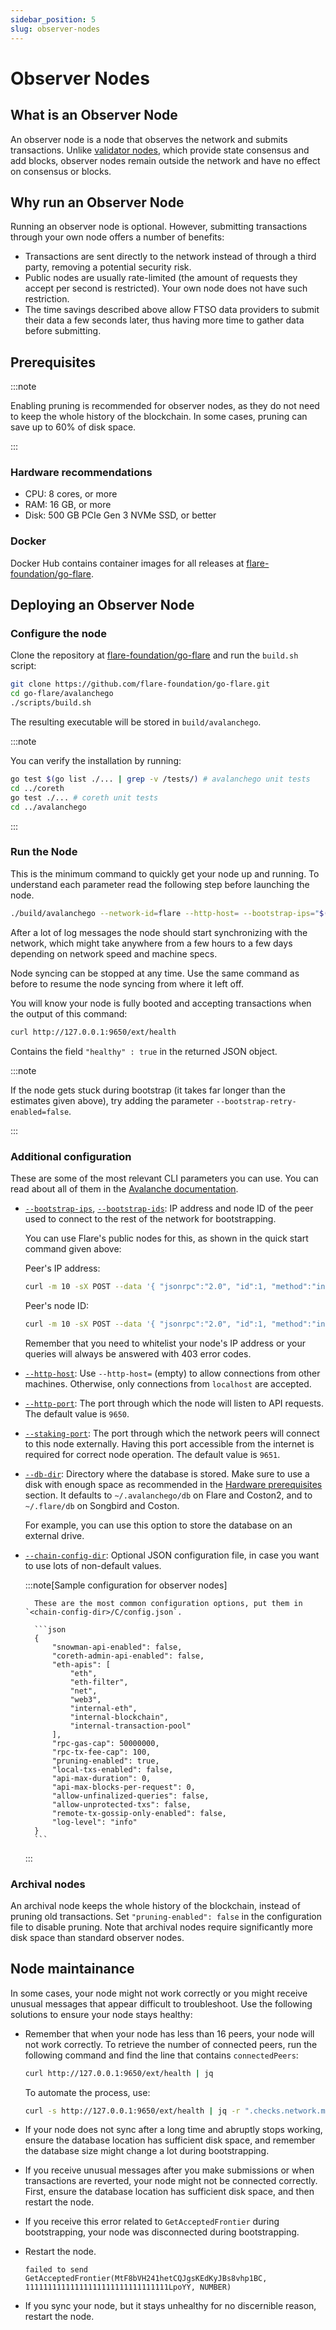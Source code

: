 ```yaml
---
sidebar_position: 5
slug: observer-nodes
---
```


# Observer Nodes

## What is an Observer Node

An observer node is a node that observes the network and submits transactions. Unlike [validator nodes](validator-nodes), which provide state consensus and add blocks, observer nodes remain outside the network and have no effect on consensus or blocks.

## Why run an Observer Node

Running an observer node is optional. However, submitting transactions through your own node offers a number of benefits:

- Transactions are sent directly to the network instead of through a third party, removing a potential security risk.
- Public nodes are usually rate-limited (the amount of requests they accept per second is restricted). Your own node does not have such restriction.
- The time savings described above allow FTSO data providers to submit their data a few seconds later, thus having more time to gather data before submitting.

## Prerequisites

:::note

Enabling pruning is recommended for observer nodes, as they do not need to keep the whole history of the blockchain. In some cases, pruning can save up to 60% of disk space.

:::

### Hardware recommendations

- CPU: 8 cores, or more
- RAM: 16 GB, or more
- Disk: 500 GB PCIe Gen 3 NVMe SSD, or better

### Docker

Docker Hub contains container images for all releases at [flare-foundation/go-flare](https://hub.docker.com/r/flarefoundation/go-flare).

## Deploying an Observer Node

### Configure the node

Clone the repository at [flare-foundation/go-flare](https://github.com/flare-foundation/go-flare) and run the `build.sh` script:

```bash
git clone https://github.com/flare-foundation/go-flare.git
cd go-flare/avalanchego
./scripts/build.sh
```

The resulting executable will be stored in `build/avalanchego`.

:::note

You can verify the installation by running:

```bash
go test $(go list ./... | grep -v /tests/) # avalanchego unit tests
cd ../coreth
go test ./... # coreth unit tests
cd ../avalanchego
```

:::

### Run the Node

This is the minimum command to quickly get your node up and running.
To understand each parameter read the following step before launching the node.

```bash
./build/avalanchego --network-id=flare --http-host= --bootstrap-ips="$(curl -m 10 -sX POST --data '{ "jsonrpc":"2.0", "id":1, "method":"info.getNodeIP" }' -H 'content-type:application/json;' https://flare.flare.network/ext/info | jq -r ".result.ip")" --bootstrap-ids="$(curl -m 10 -sX POST --data '{ "jsonrpc":"2.0", "id":1, "method":"info.getNodeID" }' -H 'content-type:application/json;' https://flare.flare.network/ext/info | jq -r ".result.nodeID")"
```

After a lot of log messages the node should start synchronizing with the network, which might take anywhere from a few hours to a few days depending on network speed and machine specs.

Node syncing can be stopped at any time. Use the same command as before to resume the node syncing from where it left off.

You will know your node is fully booted and accepting transactions when the output of this command:

```bash
curl http://127.0.0.1:9650/ext/health
```

Contains the field `"healthy" : true` in the returned JSON object.

:::note

If the node gets stuck during bootstrap (it takes far longer than the estimates given above), try adding the parameter `--bootstrap-retry-enabled=false`.

:::

### Additional configuration

These are some of the most relevant CLI parameters you can use.
You can read about all of them in the [Avalanche documentation](https://docs.avax.network/nodes/maintain/avalanchego-config-flags).

- [`--bootstrap-ips`](https://docs.avax.network/nodes/maintain/avalanchego-config-flags#--bootstrap-ips-string),
  [`--bootstrap-ids`](https://docs.avax.network/nodes/maintain/avalanchego-config-flags#--bootstrap-ids-string):
  IP address and node ID of the peer used to connect to the rest of the network for bootstrapping.

  You can use Flare's public nodes for this, as shown in the quick start command given above:

  Peer's IP address:

  ```bash
  curl -m 10 -sX POST --data '{ "jsonrpc":"2.0", "id":1, "method":"info.getNodeIP" }' -H 'content-type:application/json;' https://flare.flare.network/ext/info | jq -r ".result.ip"
  ```

  Peer's node ID:

  ```bash
  curl -m 10 -sX POST --data '{ "jsonrpc":"2.0", "id":1, "method":"info.getNodeID" }' -H 'content-type:application/json;' https://flare.flare.network/ext/info | jq -r ".result.nodeID"
  ```

  Remember that you need to whitelist your node's IP address or your queries will always be answered with 403 error codes.

- [`--http-host`](https://docs.avax.network/nodes/maintain/avalanchego-config-flags#--http-host-string):
  Use `--http-host=` (empty) to allow connections from other machines.
  Otherwise, only connections from `localhost` are accepted.

- [`--http-port`](https://docs.avax.network/nodes/maintain/avalanchego-config-flags#--http-port-int):
  The port through which the node will listen to API requests.
  The default value is `9650`.

- [`--staking-port`](https://docs.avax.network/nodes/maintain/avalanchego-config-flags#--staking-port-int):
  The port through which the network peers will connect to this node externally.
  Having this port accessible from the internet is required for correct node operation.
  The default value is `9651`.

- [`--db-dir`](https://docs.avax.network/nodes/maintain/avalanchego-config-flags#--db-dir-string-file-path):
  Directory where the database is stored.
  Make sure to use a disk with enough space as recommended in the [Hardware prerequisites](#prerequisites) section.
  It defaults to `~/.avalanchego/db` on Flare and Coston2, and to `~/.flare/db` on Songbird and Coston.

  For example, you can use this option to store the database on an external drive.

- [`--chain-config-dir`](https://docs.avax.network/nodes/maintain/avalanchego-config-flags#--chain-config-dir-string):
  Optional JSON configuration file, in case you want to use lots of non-default values.

  :::note[Sample configuration for observer nodes]

        These are the most common configuration options, put them in `<chain-config-dir>/C/config.json`.

        ```json
        {
            "snowman-api-enabled": false,
            "coreth-admin-api-enabled": false,
            "eth-apis": [
                "eth",
                "eth-filter",
                "net",
                "web3",
                "internal-eth",
                "internal-blockchain",
                "internal-transaction-pool"
            ],
            "rpc-gas-cap": 50000000,
            "rpc-tx-fee-cap": 100,
            "pruning-enabled": true,
            "local-txs-enabled": false,
            "api-max-duration": 0,
            "api-max-blocks-per-request": 0,
            "allow-unfinalized-queries": false,
            "allow-unprotected-txs": false,
            "remote-tx-gossip-only-enabled": false,
            "log-level": "info"
        }
        ```

  :::

### Archival nodes

An archival node keeps the whole history of the blockchain, instead of pruning old transactions. Set `"pruning-enabled": false` in the configuration file to disable pruning. Note that archival nodes require significantly more disk space than standard observer nodes.

## Node maintainance

In some cases, your node might not work correctly or you might receive unusual messages that appear difficult to troubleshoot.
Use the following solutions to ensure your node stays healthy:

- Remember that when your node has less than 16 peers, your node will not work correctly.
  To retrieve the number of connected peers, run the following command and find the line that contains `connectedPeers`:

  ```bash
  curl http://127.0.0.1:9650/ext/health | jq
  ```

  To automate the process, use:

  ```bash
  curl -s http://127.0.0.1:9650/ext/health | jq -r ".checks.network.message.connectedPeers"
  ```

- If your node does not sync after a long time and abruptly stops working, ensure the database location has sufficient disk space, and remember the database size might change a lot during bootstrapping.
- If you receive unusual messages after you make submissions or when transactions are reverted, your node might not be connected correctly.
  First, ensure the database location has sufficient disk space, and then restart the node.
- If you receive this error related to `GetAcceptedFrontier` during bootstrapping, your node was disconnected during bootstrapping.
- Restart the node.

  ```text
  failed to send GetAcceptedFrontier(MtF8bVH241hetCQJgsKEdKyJBs8vhp1BC, 11111111111111111111111111111111LpoYY, NUMBER)
  ```

* If you sync your node, but it stays unhealthy for no discernible reason, restart the node.
